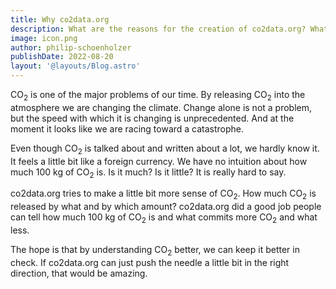 ```yaml
---
title: Why co2data.org
description: What are the reasons for the creation of co2data.org? What goal is it trying to reach?
image: icon.png
author: philip-schoenholzer
publishDate: 2022-08-20
layout: '@layouts/Blog.astro'
---
```


CO<sub>2</sub> is one of the major problems of our time. By releasing CO<sub>2</sub> into the atmosphere we are changing the climate. Change alone is not a problem, but the speed with which it is changing is unprecedented. And at the moment it looks like we are racing toward a catastrophe.

Even though CO<sub>2</sub> is talked about and written about a lot, we hardly know it. It feels a little bit like a foreign currency. We have no intuition about how much 100 kg of CO<sub>2</sub> is. Is it much? Is it little? It is really hard to say.

co2data.org tries to make a little bit more sense of CO<sub>2</sub>. How much CO<sub>2</sub> is released by what and by which amount? co2data.org did a good job people can tell how much 100 kg of CO<sub>2</sub> is and what commits more CO<sub>2</sub> and what less.

The hope is that by understanding CO<sub>2</sub> better, we can keep it better in check. If co2data.org can just push the needle a little bit in the right direction, that would be amazing.
